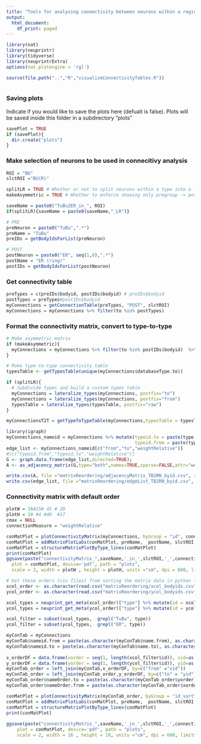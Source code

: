 ```yaml
---
title: "Tools for analysing connectivity between neurons within a region"
output:
  html_document:
    df_print: paged
---
```


```r
library(nat)
library(neuprintr)
library(tidyverse)
library(neuprintrExtra)
options(nat.plotengine = 'rgl')

source(file.path("..","R","visualizeConnectivityTables.R"))



```

### Saving plots
Indicate if you would like to save the plots here (defualt is false). Plots will be saved inside this folder in a subdirectory "plots"
```r
savePlot = TRUE
if (savePlot){
  dir.create("plots")
}
```


### Make selection of neurons to be used in connecitivy analysis
```r
ROI = "BU"
slctROI ="BU(R)"

splitLR = TRUE # Whether or not to split neurons within a type into a left and right group.
makeAsymmetric = TRUE # Whether to enforce showing only pregroup -> postgroup connections as opposed to all connections within {pregroup,postgroup}

saveName = paste0("TuBu2ER_in_", ROI)
if(splitLR){saveName = paste0(saveName,"_LR")}

# PRE
preNeuron = paste0("TuBu",".*")
preName = "TuBu"
preIDs = getBodyIdsForList(preNeuron)

# POST
postNeuron = paste0("ER", seq(1,6),".*")
postName = "ER (ring)"
postIDs = getBodyIdsForList(postNeuron)
```


### Get connectivity table
```r
preTypes = c(preIDs$bodyid, postIDs$bodyid) # preIDs$bodyid
postTypes = preTypes#postIDs$bodyid
myConnections = getConnectionTable(preTypes, "POST", slctROI)
myConnections = myConnections %>% filter(to %in% postTypes) 
```


### Format the connectivity matrix, convert to type-to-type
```r
# Make asymmetric matrix
if (makeAsymmetric){
  myConnections = myConnections %>% filter(to %in% postIDs$bodyid)  %>% filter(from %in% preIDs$bodyid)
}

# Make type-to-type connectivity table
typesTable <- getTypesTable(unique(myConnections$databaseType.to))

if (splitLR){
  # Subdivide types and build a custom types table
  myConnections = lateralize_types(myConnections, postfix="to")
  myConnections = lateralize_types(myConnections, postfix="from")
  typesTable = lateralize_types(typesTable, postfix="raw")
}

myConnectionsT2T = getTypeToTypeTable(myConnections,typesTable = typesTable)
```


```r
library(igraph)
myConnections_nameid = myConnections %>% mutate(typeid.to = paste(type.to, to,sep="_"),
                                                typeid.from = paste(type.from, from, sep="_"))
edge_list <- myConnections_nameid[c("from","to","weightRelative")]
#[c("typeid.from","typeid.to","weightRelative")]
G <- graph.data.frame(edge_list,directed=TRUE);
A <- as_adjacency_matrix(G,type="both",names=TRUE,sparse=FALSE,attr="weightRelative")

write.csv(A, file ="matrixReordering/adjacencyMatrix_TB2RN_byid.csv", row.names=FALSE)
write.csv(edge_list, file ="matrixReordering/edgeList_TB2RN_byid.csv", row.names=FALSE)
```


### Connectivity matrix with default order
```r
plotW = 16#25# 45 # 20
plotH = 10 #4 #40  #17
cmax = NULL
connectionMeasure = "weightRelative"

conMatPlot = plotConnectivityMatrix(myConnections, byGroup = "id", connectionMeasure, cmax)
conMatPlot = addMatrixPlotLabs(conMatPlot, preName,  postName, slctROI, connectionMeasure)
conMatPlot = structureMatrixPlotByType_lines(conMatPlot)
print(conMatPlot)
ggsave(paste("connectivityMatrix_",saveName,'_in_',slctROI,'_',connectionMeasure,'_byID.pdf', sep=''), 
  plot = conMatPlot, device='pdf', path = "plots",
  scale = 2, width = plotW , height = plotH, units ="cm", dpi = 600, limitsize = TRUE)

```
```r
# Get these orders (csv files) from sorting the matrix data in python (connectivityMatrixSorting.ipynb)
xcol_order <- as.character(read.csv("matrixReordering/xcol_bodyids.csv",header=F))
ycol_order <- as.character(read.csv("matrixReordering/ycol_bodyids.csv",header=F))

xcol_types = neuprint_get_meta(xcol_order)["type"] %>% mutate(id = xcol_order)
ycol_types = neuprint_get_meta(ycol_order)["type"] %>% mutate(id = ycol_order)

xcol_filter = subset(xcol_types,  grepl("TuBu", type))
ycol_filter = subset(ycol_types,  grepl("ER", type))
```

```r
myConTab = myConnections
myConTab$nameid.from = paste(as.character(myConTab$name.from), as.character(myConTab$from), sep = "_")
myConTab$nameid.to = paste(as.character(myConTab$name.to), as.character(myConTab$to), sep = "_")
    
x_orderDF = data.frame(xorder = seq(1, length(xcol_filter$id)), xid=as.numeric(xcol_filter$id))
y_orderDF = data.frame(yorder = seq(1, length(ycol_filter$id)), yid=as.numeric(ycol_filter$id))
myConTab_order = left_join(myConTab,x_orderDF, by=c("from" ="xid"))
myConTab_order = left_join(myConTab_order,y_orderDF, by=c("to" = "yid"))
myConTab_order$nameOrder.to = paste(as.character(myConTab_order$yorder),as.character(myConTab_order$to), sep = "_")
myConTab_order$nameOrder.from = paste(as.character(myConTab_order$xorder), as.character(myConTab_order$from), sep = "_")
```

```r
conMatPlot = plotConnectivityMatrix(myConTab_order, byGroup = "id_sort", "weightRelative", cmax)
conMatPlot = addMatrixPlotLabs(conMatPlot, preName,  postName, slctROI, connectionMeasure)
conMatPlot = structureMatrixPlotByType_lines(conMatPlot)
print(conMatPlot)
  
ggsave(paste("connectivityMatrix_",saveName,'_in_',slctROI,'_',connectionMeasure,'_byID_ordered.pdf', sep=''), 
    plot = conMatPlot, device='pdf', path = "plots",
    scale = 2, width = 16 , height = 10, units ="cm", dpi = 600, limitsize = TRUE)
```
